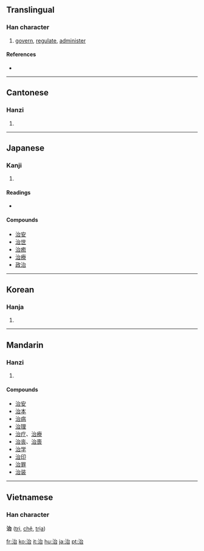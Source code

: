 ==Translingual==

===Han character===
{{Han char|rn=85|rad=水|as=05|sn=8|four=3316<sub>0</sub>|canj=水戈口 (EIR)}}

# [[govern]], [[regulate]], [[administer]]

====References====
* {{Han ref|kx=0614.070|dkj=17256|dj=1007.110|hdz=31599.060|uh=6CBB|ud=27835|bh=AA76|bd=43638}}

----

==Cantonese==

===Hanzi===
{{yue-hanzi|jyut=|y=[[ji6]]}}

# {{defn|Cantonese}}

----

==Japanese==

===Kanji===
{{ja-kanji|grade=4|rs=水05}}

# {{defn|Japanese}}

====Readings====
* {{ja-readings|on=[[じ]] (ji), [[ち]] (chi)|kun=[[おさめる]] ([[治める]], osameru), [[なおる]] ([[治る]], naoru), [[おさまる]] ([[治まる]], osamaru)}}

====Compounds====
* [[治安]]
* [[治世]]
* [[治癒]]
* [[治療]]
* [[政治]]

----

==Korean==

===Hanja===
{{ko-hanja|hangeul=치|eumhun=|rv=chi|mr=ch'i|y=chi}}

# {{defn|Korean}}

----

==Mandarin==

===Hanzi===
{{cmn-hanzi|pin=[[zhì]] ([[zhi4]])|wg=[[chih4|chih<sup>4</sup>]]}}

# {{defn|Mandarin}}

====Compounds====
* [[治安]]
* [[治本]]
* [[治病]]
* [[治理]]
* [[治疗]]、[[治療]]
* [[治丧]]、[[治喪]]
* [[治学]]
* [[治印]]
* [[治罪]]
* [[治装]]

----

==Vietnamese==
===Han character===
'''治''' ([[trị]], [[chệ]], [[trịa]])

[[fr:治]]
[[ko:治]]
[[it:治]]
[[hu:治]]
[[ja:治]]
[[pt:治]]